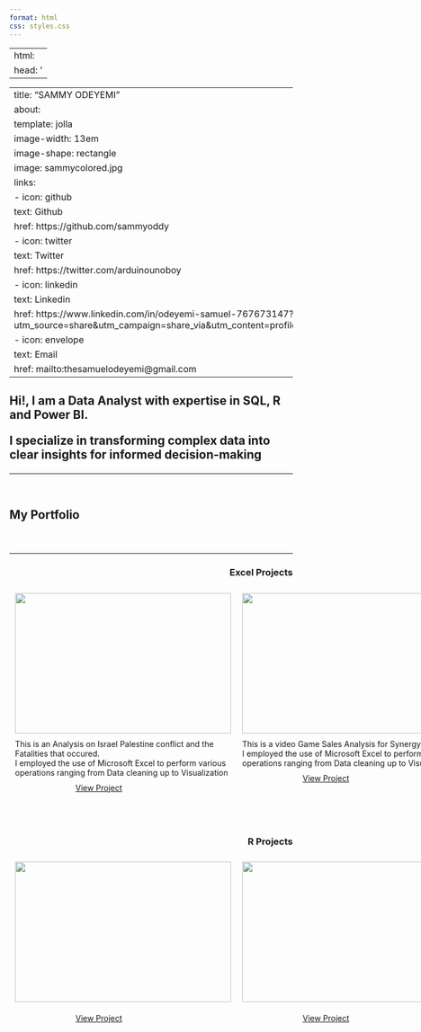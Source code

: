 ---
format: html
css: styles.css
---

---
html:
  head: '<meta name="viewport" content="width=device-width, initial-scale=1.0">'
---

---
title: "SAMMY ODEYEMI"
about: 
  template: jolla
  image-width: 13em
  image-shape: rectangle
  image: sammycolored.jpg
  links:
    - icon: github
      text: Github
      href: https://github.com/sammyoddy
    - icon: twitter
      text: Twitter
      href: https://twitter.com/arduinounoboy
    - icon: linkedin
      text: Linkedin
      href: https://www.linkedin.com/in/odeyemi-samuel-767673147?utm_source=share&utm_campaign=share_via&utm_content=profile&utm_medium=android_app
    - icon: envelope
      text: Email
      href: mailto:thesamuelodeyemi@gmail.com
---

```{=html}
<h2>Hi!, I am a Data Analyst with expertise in SQL, R and Power BI.<p>I specialize in transforming complex data into clear insights for informed decision-making</p></h2>
```

------------------------------------------------------------------------

<br>

```{=html}
<section id="portfolio"> 
  <header>
    <h1 style="text-align:left;">My Portfolio</h1>
  </header>
  <hr>
  <h3 style="text-align:right;">Excel Projects</h3>
  <div style="display:flex; justify-content: space-between;">
    <div style="flex:50%; padding: 10px;">
      <div style="display: flex; flex-direction: column; align-items: center;">
        <a href="/Excel Projects/ISRPAL/isrpal.html" target="_blank"><img src="/Excel Projects/ISRPAL/ISRPAL FATALITIES MAIN.png" style="width:384px;height:250px;margin-bottom:10px;"></a> This is an Analysis on Israel Palestine conflict and the Fatalities that occured.<br> I employed the use of Microsoft Excel to perform various operations ranging from Data cleaning up to Visualization
        <a class="btn btn-primary" href="/Excel Projects/ISRPAL/isrpal.html" role="button" target="_blank" style="width:169px;height:51px;padding:10px;">View Project</a>
      </div></div>

    <div style="flex:50%; padding: 10px;">
      <div style="display: flex; flex-direction: column; align-items: center;">
        <a href="/Excel Projects/SYNERGY VIDEO GAME/synergy.html" target="_blank"><img src="/Excel Projects/SYNERGY VIDEO GAME/SYNERGY MAIN.png" style="width:384px;height:250px;margin-bottom:10px;"></a> This is a video Game Sales Analysis for Synergy Ltd.<br> I employed the use of Microsoft Excel to perform various operations ranging from Data cleaning up to Visualization
        <a class="btn btn-primary" href="/Excel Projects/SYNERGY VIDEO GAME/synergy.html" role="button" target="_blank" style="width:169px;height:51px;padding:10px;">View Project</a>
      </div></div></div>
      
      
          <h3 style="text-align:right;">R Projects</h3>
  <div style="display:flex; justify-content: space-between;">
    <div style="flex:50%; padding: 10px;">
      <div style="display: flex; flex-direction: column; align-items: center;">
        <img src="/fifa21/fifa212.jpg" style="width:384px;height:250px;margin-bottom:10px;">
        <a class="btn btn-primary" href="#" role="button" target="_blank" style="width:169px;height:51px;padding:10px;">View Project</a>
      </div>
    </div>
    <div style="flex:50%; padding: 10px;">
      <div style="display: flex; flex-direction: column; align-items: center;">
        <a href="/audible/audible.html"  target="_blank" ><img src="/audible/audiblemain.jpg" style="width:384px;height:250px;margin-bottom:10px;"></a>
        <a class="btn btn-primary" href="/audible/audible.html" role="button" target="_blank" style="width:169px;height:51px;padding:10px;">View Project</a>
      </div>
    </div>
  </div>
      
</section>
```
